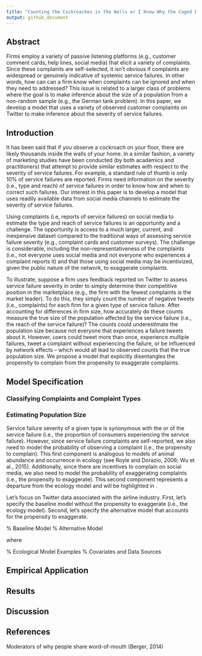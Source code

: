```yaml
---
title: "Counting the Cockroaches in the Walls or I Know Why the Caged Bird Tweets: Assessing the Severity of Service Failures Through Social Chatter"
output: github_document
---
```


## Abstract

Firms employ a variety of passive listening platforms (e.g., customer comment cards, help lines, social media) that elicit a variety of complaints. Since these complaints are self-selected, it isn't obvious if complaints are widespread or genuinely indicative of systemic service failures. In other words, how can can a firm know when complaints can be ignored and when they need to addressed? This issue is related to a larger class of problems where the goal is to make inference about the size of a population from a non-random sample (e.g., the German tank problem). In this paper, we develop a model that uses a variety of observed customer complaints on Twitter to make inference about the severity of service failures.

## Introduction

It has been said that if you observe a cockroach on your floor, there are likely thousands inside the walls of your home. In a similar fashion, a variety of marketing studies have been conducted (by both academics and practitioners) that attempt to provide similar estimates with respect to the severity of service failures. For example, a standard rule of thumb is only 10\% of service failures are reported. Firms need information on the severity (i.e., type and reach) of service failures in order to know how and when to correct such failures. Our interest in this paper is to develop a model that uses readily available data from social media channels to estimate the severity of service failures.

Using complaints (i.e, reports of service failures) on social media to estimate the type and reach of service failures is an opportunity and a challenge. The opportunity is access to a much larger, current, and inexpensive dataset compared to the traditional ways of assessing service failure severity (e.g., complaint cards and customer surveys). The challenge is considerable, including the non-representativeness of the complaints (i.e., not everyone uses social media and not everyone who experiences a complaint reports it) and that those using social media may be incentivized, given the public nature of the network, to exaggerate complaints.

To illustrate, suppose a firm uses feedback reported on Twitter to assess service failure severity in order to simply determine their competitive position in the marketplace (e.g., the firm with the fewest complaints is the market leader). To do this, they simply count the number of negative tweets (i.e., complaints) for each firm for a given type of service failure. After accounting for differences in firm size, how accurately do these counts measure the true size of the population affected by the service failure (i.e., the reach of the service failure)? The counts could underestimate the population size because not everyone that experiences a failure tweets about it. However, users could tweet more than once, experience multiple failures, tweet a complaint without experiencing the failure, or be influenced by network effects -- which would all lead to observed counts that \emph{overestimate} the true population size. We propose a model that explicitly disentangles the propensity to complain from the propensity to exaggerate complaints.

## Model Specification

### Classifying Complaints and Complaint Types

### Estimating Population Size

Service failure severity of a given type is synonymous with the \emph{size} or \emph{reach} of the service failure (i.e., the proportion of consumers experiencing the service failure). However, since service failure complaints are self-reported, we also need to model the probability of observing a complaint (i.e., the propensity to complain). This first component is analogous to models of animal abundance and occurrence in ecology (see Royle and Dorazio, 2006; Wu et al., 2015). Additionally, since there are incentives to complain on social media, we also need to model the probability of exaggerating complaints (i.e., the propensity to exaggerate). This second component represents a departure from the ecology model and will be highlighted in \textcolor{red}{red}.

Let's focus on Twitter data associated with the airline industry. First, let's specify the baseline model without the propensity to exaggerate (i.e., the ecology model). Second, let's specify the alternative model that accounts for the propensity to exaggerate.

% Baseline Model
\subsection{Baseline Model}
\begin{align}
y_{tj} &\sim \text{Binomial}(N_j,\theta_j)\\
N_j &\sim \text{Poisson}(\lambda_j)\\
\lambda_j &= \text{exp}(X\psi)\\
\theta_j &= \text{logit}(W\gamma)
\end{align}
\begin{itemize}\singlespacing
\item[] $t=1,\dotsc,T$ time periods
\item[] $j=1,\dotsc,J$ airlines
\item[] $y_{tj}$: number of observed complaints at time $t$ for airline $j$
\item[] $N_j$: number of service failures for airline $j$
\item[] $\lambda_j$: $P$-vector of rate of service failures for airline $j$
\item[] $\theta_j$: $K$-vector of complaining probabilities for airline $j$
\item[] $X$: $J \times P$ matrix of covariates driving airline service failures
\item[] $W$: $J \times K$ matrix of covariates driving complaining
\end{itemize}

% Alternative Model
\subsection{Alternative Model}
\begin{align}
y_{tij} &\sim \text{Binomial}(N_{ij},\theta_{ij} \cdot \textcolor{red}{\gamma_{ij}})\\
N_{ij} &\sim \text{Poisson}(\lambda_{ij})\\
\lambda_{ij} &= \text{exp}(WA)\\
\theta_{ij} &= \text{logit}(XB)\\
\textcolor{red}{\gamma_{ij}} & \textcolor{red}{= \text{logit}(ZD)}
\end{align}

\noindent where

\singlespacing{
\begin{itemize}
\item[] $t=1,\dotsc,T$ time periods
\item[] $i=1,\dotsc,I$ service failure types
\item[] $j=1,\dotsc,J$ airlines
\item[] $y_{tij}$: number of observed complaints at time $t$ of type $i$ for airline $j$
\item[] $N_{ij}$: number of service failures of type $i$ for airline $j$
\item[] $\theta_{ij}$: probability of complaining about type $i$ for airline $j$
\item[] \textcolor{red}{$\gamma_{ij}$: probability of exaggerating about type $i$ for airline $j$}
\item[] $\lambda_{ij}$: rate of service failures of type $i$ for airline $j$
\item[] $W$: $T \times I \times J \times M$ array of covariates driving airline service failures
\item[] $X$: $T \times I \times J \times P$ array of covariates driving complaining
\item[] \textcolor{red}{$Z$: $T \times I \times J \times Q$ array of covariates driving exaggerating}
\end{itemize}
}

% Ecological Model Examples
\subsection{Ecological Model Examples}
\begin{enumerate}
\item Royle and Dorazio (2006), Hierarchical Models of Animal Abundance and Occurrence, \textit{Journal of Agricultural, Biological, and Environmental Statistics}.
\begin{center}
Blackbird Population Size in Switzerland
\end{center}
\begin{align*}
y_{it}|N_i,\theta_i &\sim \text{Binomial}(N_i,\theta)\\
N_i|\lambda_i&\sim \text{Poisson}(\lambda_i)\\
\log(\lambda_i)&=\alpha_0+\alpha_1\texttt{Forest}_i+\alpha_2\texttt{Elev}_i+\alpha_3\texttt{Elev}_i^2\\
\theta&\sim\text{Unif}(0,1)
\end{align*}

\item Wu, Holan, Nilon, and Winkle (2015), Bayesian Binomial Mixture Models for Estimating Abundance in Ecological Monitoring Studies, \textit{Annals of Applied Statistics}.
\begin{center}
Bird Ecosystem in Baltimore
\end{center}
\begin{align*}
y_{itk}|N_{it},\theta_{it} &\sim \text{Binomial}(N_{it},\theta_{it})\\
N_{it}|\lambda_{it}&\sim \text{Poisson}(\lambda_{it})\\
\log(\lambda_{it})&=\alpha_{0t}+\alpha_1\texttt{treecover}_i+\alpha_2\texttt{bachelors}_i+\alpha_3\texttt{income}_i\\
\text{logit}(\theta_{it})&=\beta_0+\beta_1\texttt{time}_{it}+\beta_2\texttt{airtemp}_{it}+\beta_3\texttt{cloudcover}_{it}
\end{align*}

\end{enumerate}

% Covariates and Data Sources
\subsection{Possible Covariates and Data Sources}
\begin{itemize}
\item $W$: Why does airline $j$ result in failures of type $i$ at time $t$?
	\begin{itemize}
    \item[--] Airline market share ($N$ is proportional to volume counts)
    \item[--] Late arrivals
    \item[--] Canceled flights
    \item[--] Boarding policy
    \item[--] Baggage policy
    \item[--] Wifi
    \item[--] Holiday
    \item[--] Weather
    \item[--] Labor/strikes
    \item[--] Employee satisfaction (Glassdoor)
    \item[--] Text analysis output
    \end{itemize}
\item $X$: Why do individuals in time $t$ complain about failures of type $i$ for airline $j$?
	\begin{itemize}
    \item[--] Positive/negative press (Twitter)
    \item[--] Customer satisfaction (survey)
    \item[--] Brand equity (survey)
    \item[--] Profile of social media use (Twitter)
    \item[--] Business vs. leisure travel
    \item[--] Proportion of customer base on Twitter (Twitter, need for scaling $N_{tij}$)
    \end{itemize}
\end{itemize}

## Empirical Application

## Results

## Discussion

## References

\section{Possible References}
\subsection{Word of Mouth}
Moderators of why people share word-of-mouth (Berger, 2014)
\begin{enumerate}
\item Impression management (self-enhancement, identity signaling, filling conversation space)
\item Emotion regulation (social support, venting, sense making, reducing dissonance, taking vengeance, reliving enjoyable experience)
\item Information acquisition (seeking advice, resolving problems)
\item Social bonding (reinforce shared views, reducing loneliness/exclusion)
\item Persuasion
\end{enumerate}
